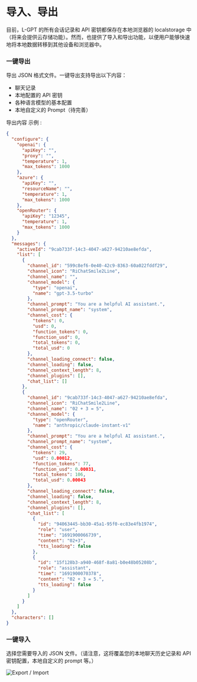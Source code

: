 # 导入、导出

目前，L-GPT 的所有会话记录和 API 密钥都保存在本地浏览器的 localstorage 中（将来会提供云存储功能）。然而，也提供了导入和导出功能，以便用户能够快速地将本地数据转移到其他设备和浏览器中。

### 一键导出

导出 JSON 格式文件。一键导出支持导出以下内容：

- 聊天记录
- 本地配置的 API 密钥
- 各种语言模型的基本配置
- 本地自定义的 Prompt（待完善）

导出内容 示例 :

```json filename="LGPT_Export_2023_8_13.json" copy
{
  "configure": {
    "openai": {
      "apiKey": "",
      "proxy": "",
      "temperature": 1,
      "max_tokens": 1000
    },
    "azure": {
      "apiKey": "",
      "resourceName": "",
      "temperature": 1,
      "max_tokens": 1000
    },
    "openRouter": {
      "apiKey": "12345",
      "temperature": 1,
      "max_tokens": 1000
    }
  },
  "messages": {
    "activeId": "9cab733f-14c3-4047-a627-94210ae8efda",
    "list": [
      {
        "channel_id": "599c8ef6-0e40-42c9-8363-60a022fddf29",
        "channel_icon": "RiChatSmile2Line",
        "channel_name": "",
        "channel_model": {
          "type": "openai",
          "name": "gpt-3.5-turbo"
        },
        "channel_prompt": "You are a helpful AI assistant.",
        "channel_prompt_name": "system",
        "channel_cost": {
          "tokens": 0,
          "usd": 0,
          "function_tokens": 0,
          "function_usd": 0,
          "total_tokens": 0,
          "total_usd": 0
        },
        "channel_loading_connect": false,
        "channel_loading": false,
        "channel_context_length": 8,
        "channel_plugins": [],
        "chat_list": []
      },
      {
        "channel_id": "9cab733f-14c3-4047-a627-94210ae8efda",
        "channel_icon": "RiChatSmile2Line",
        "channel_name": "02 + 3 = 5",
        "channel_model": {
          "type": "openRouter",
          "name": "anthropic/claude-instant-v1"
        },
        "channel_prompt": "You are a helpful AI assistant.",
        "channel_prompt_name": "system",
        "channel_cost": {
          "tokens": 29,
          "usd": 0.00012,
          "function_tokens": 77,
          "function_usd": 0.00031,
          "total_tokens": 106,
          "total_usd": 0.00043
        },
        "channel_loading_connect": false,
        "channel_loading": false,
        "channel_context_length": 8,
        "channel_plugins": [],
        "chat_list": [
          {
            "id": "94063445-bb30-45a1-95f0-ec83e4fb1974",
            "role": "user",
            "time": "1691900066739",
            "content": "02+3",
            "tts_loading": false
          },
          {
            "id": "15f128b3-a940-468f-8a81-b0e48b05208b",
            "role": "assistant",
            "time": "1691900070378",
            "content": "02 + 3 = 5.",
            "tts_loading": false
          }
        ]
      }
    ]
  },
  "characters": []
}
```

### 一键导入

选择您需要导入的 JSON 文件。（请注意，这将覆盖您的本地聊天历史记录和 API 密钥配置，本地自定义的 prompt 等。）

![Export / Import](/basic/export-import/export-import.png)
